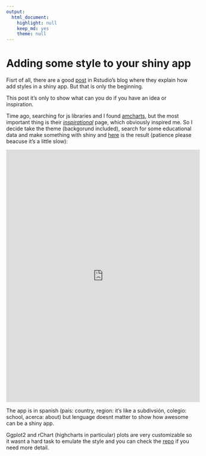 ```yaml
---
output:
  html_document:
    highlight: null
    keep_md: yes
    theme: null
---
```

# Adding some style to your shiny app

<style>
#wrap { width: 600px; height: 676px; padding: 0; overflow: hidden; }
#frame { width: 800px; height: 1040px; border: 0px solid black; }
#frame {
 -ms-zoom: 0.65;
        -moz-transform: scale(0.65);
        -moz-transform-origin: 0 0;
        -o-transform: scale(0.65);
        -o-transform-origin: 0 0;
        -webkit-transform: scale(0.65);
        -webkit-transform-origin: 0 0;

}
</style>

Fisrt of all, there are a good [post](http://shiny.rstudio.com/articles/css.html) in Rstudio's blog where they explain how add styles in a shiny app. But that is only the beginning.

This post it's only to show what can you do if you have an idea or inspiration.

Time ago, searching for js libraries and I found [amcharts](http://www.amcharts.com/), but the most important thing is their [*inspirational*](http://www.amcharts.com/inspiration/chalk/) page, which obviously inspired me. So I decide take the theme (backgorund included), search for some educational data and make something with shiny and [here](http://r-shiny-apps.jkunst.com/shiny-apps/cl-educ/) is the result (patience please beacuse it's a little slow):

<div id="wrap">
<iframe id="frame" src="http://r-shiny-apps.jkunst.com/shiny-apps/cl-educ/" frameborder="0" allowfullscreen></iframe>
</div>

The app is in spanish (país: country, region: it's like a subdivsión, colegio: school, acerca: about) but lenguage doesnt matter to show how awesome can be a shiny app.

Ggplot2 and rChart (highcharts in particular) plots are very customizable so it wasnt a hard task to emulate the style and you can check the [repo](https://github.com/jbkunst/cl-educ) if you need more detail.



